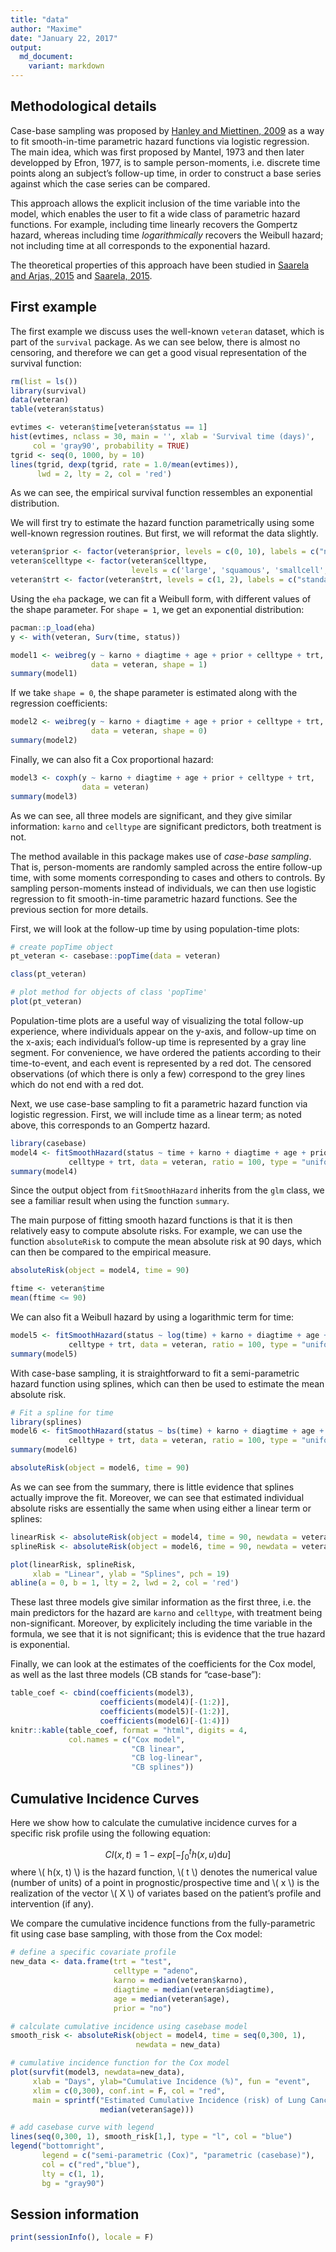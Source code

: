 ```yaml
---
title: "data"
author: "Maxime"
date: "January 22, 2017"
output:
  md_document:
    variant: markdown
---
```


## Methodological details

Case-base sampling was proposed by [Hanley and Miettinen, 2009](https://github.com/sahirbhatnagar/casebase/blob/master/references/Hanley_Miettinen-2009-Inter_J_of_Biostats.pdf) as a way to fit smooth-in-time parametric hazard functions via logistic regression. The main idea, which was first proposed by Mantel, 1973 and then later developped by Efron, 1977, is to sample person-moments, i.e. discrete time points along an subject's follow-up time, in order to construct a base series against which the case series can be compared. 

This approach allows the explicit inclusion of the time variable into the model, which enables the user to fit a wide class of parametric hazard functions. For example, including time linearly recovers the Gompertz hazard, whereas including time *logarithmically* recovers the Weibull hazard; not including time at all corresponds to the exponential hazard.

The theoretical properties of this approach have been studied in [Saarela and Arjas, 2015](https://github.com/sahirbhatnagar/casebase/blob/master/references/Saarela_et_al-2015-Scandinavian_Journal_of_Statistics.pdf) and [Saarela, 2015](https://github.com/sahirbhatnagar/casebase/blob/master/references/Saarela-2015-Lifetime_Data_Analysis.pdf).

## First example

The first example we discuss uses the well-known ```veteran``` dataset, which is part of the ```survival``` package. As we can see below, there is almost no censoring, and therefore we can get a good visual representation of the survival function:

```r
rm(list = ls())
library(survival)
data(veteran)
table(veteran$status)

evtimes <- veteran$time[veteran$status == 1]
hist(evtimes, nclass = 30, main = '', xlab = 'Survival time (days)', 
     col = 'gray90', probability = TRUE)
tgrid <- seq(0, 1000, by = 10)
lines(tgrid, dexp(tgrid, rate = 1.0/mean(evtimes)), 
      lwd = 2, lty = 2, col = 'red')
```

As we can see, the empirical survival function ressembles an exponential distribution.

We will first try to estimate the hazard function parametrically using some well-known regression routines. But first, we will reformat the data slightly.

```r
veteran$prior <- factor(veteran$prior, levels = c(0, 10), labels = c("no","yes"))
veteran$celltype <- factor(veteran$celltype, 
                           levels = c('large', 'squamous', 'smallcell', 'adeno'))
veteran$trt <- factor(veteran$trt, levels = c(1, 2), labels = c("standard", "test"))
```

Using the ```eha``` package, we can fit a Weibull form, with different values of the shape parameter. For `shape = 1`, we get an exponential distribution:

```r
pacman::p_load(eha)
y <- with(veteran, Surv(time, status))

model1 <- weibreg(y ~ karno + diagtime + age + prior + celltype + trt, 
                  data = veteran, shape = 1)
summary(model1)
```

If we take `shape = 0`, the shape parameter is estimated along with the regression coefficients:

```r
model2 <- weibreg(y ~ karno + diagtime + age + prior + celltype + trt, 
                  data = veteran, shape = 0)
summary(model2)
```

Finally, we can also fit a Cox proportional hazard:

```r
model3 <- coxph(y ~ karno + diagtime + age + prior + celltype + trt, 
                data = veteran)
summary(model3)
```

As we can see, all three models are significant, and they give similar information: ```karno``` and ```celltype``` are significant predictors, both treatment is not.

The method available in this package makes use of *case-base sampling*. That is, person-moments are randomly sampled across the entire follow-up time, with some moments corresponding to cases and others to controls. By sampling person-moments instead of individuals, we can then use logistic regression to fit smooth-in-time parametric hazard functions. See the previous section for more details.

First, we will look at the follow-up time by using population-time plots:

```r
# create popTime object
pt_veteran <- casebase::popTime(data = veteran)

class(pt_veteran)

# plot method for objects of class 'popTime'
plot(pt_veteran)
```

Population-time plots are a useful way of visualizing the total follow-up experience, where individuals appear on the y-axis, and follow-up time on the x-axis; each individual's follow-up time is represented by a gray line segment. For convenience, we have ordered the patients according to their time-to-event, and each event is represented by a red dot. The censored observations (of which there is only a few) correspond to the grey lines which do not end with a red dot.

Next, we use case-base sampling to fit a parametric hazard function via logistic regression. First, we will include time as a linear term; as noted above, this corresponds to an Gompertz hazard.

```r
library(casebase)
model4 <- fitSmoothHazard(status ~ time + karno + diagtime + age + prior +
             celltype + trt, data = veteran, ratio = 100, type = "uniform")
summary(model4)
```

Since the output object from ```fitSmoothHazard``` inherits from the ```glm``` class, we see a familiar result when using the function ```summary```.

The main purpose of fitting smooth hazard functions is that it is then relatively easy to compute absolute risks. For example, we can use the function ```absoluteRisk``` to compute the mean absolute risk at 90 days, which can then be compared to the empirical measure.

```r
absoluteRisk(object = model4, time = 90)

ftime <- veteran$time
mean(ftime <= 90)
```

We can also fit a Weibull hazard by using a logarithmic term for time:

```r
model5 <- fitSmoothHazard(status ~ log(time) + karno + diagtime + age + prior +
             celltype + trt, data = veteran, ratio = 100, type = "uniform")
summary(model5)
```

With case-base sampling, it is straightforward to fit a semi-parametric hazard function using splines, which can then be used to estimate the mean absolute risk.

```r
# Fit a spline for time
library(splines)
model6 <- fitSmoothHazard(status ~ bs(time) + karno + diagtime + age + prior +
             celltype + trt, data = veteran, ratio = 100, type = "uniform")
summary(model6)

absoluteRisk(object = model6, time = 90)
```

As we can see from the summary, there is little evidence that splines actually improve the fit. Moreover, we can see that estimated individual absolute risks are essentially the same when using either a linear term or splines:

```r
linearRisk <- absoluteRisk(object = model4, time = 90, newdata = veteran)
splineRisk <- absoluteRisk(object = model6, time = 90, newdata = veteran)

plot(linearRisk, splineRisk,
     xlab = "Linear", ylab = "Splines", pch = 19)
abline(a = 0, b = 1, lty = 2, lwd = 2, col = 'red')
```

These last three models give similar information as the first three, i.e. the main predictors for the hazard are ```karno``` and ```celltype```, with treatment being non-significant. Moreover, by explicitely including the time variable in the formula, we see that it is not significant; this is evidence that the true hazard is exponential. 

Finally, we can look at the estimates of the coefficients for the Cox model, as well as the last three models (CB stands for "case-base"):

```r
table_coef <- cbind(coefficients(model3), 
                    coefficients(model4)[-(1:2)], 
                    coefficients(model5)[-(1:2)], 
                    coefficients(model6)[-(1:4)])
knitr::kable(table_coef, format = "html", digits = 4,
             col.names = c("Cox model", 
                           "CB linear",
                           "CB log-linear",
                           "CB splines"))
```



## Cumulative Incidence Curves

Here we show how to calculate the cumulative incidence curves for a specific risk profile using the following equation:

$$ CI(x, t) = 1 - exp\left[ - \int_0^t h(x, u) \textrm{d}u \right] $$ 
where \\( h(x, t) \\) is the hazard function, \\( t \\) denotes the numerical value (number of units) of a point in prognostic/prospective time and \\( x \\) is the realization of the vector \\( X \\) of variates based on the patient's profile and intervention (if any).

We compare the cumulative incidence functions from the fully-parametric fit using case base sampling, with those from the Cox model:

```r
# define a specific covariate profile
new_data <- data.frame(trt = "test", 
                       celltype = "adeno", 
                       karno = median(veteran$karno), 
                       diagtime = median(veteran$diagtime),
                       age = median(veteran$age),
                       prior = "no")

# calculate cumulative incidence using casebase model
smooth_risk <- absoluteRisk(object = model4, time = seq(0,300, 1), 
                            newdata = new_data)

# cumulative incidence function for the Cox model
plot(survfit(model3, newdata=new_data),
     xlab = "Days", ylab="Cumulative Incidence (%)", fun = "event",
     xlim = c(0,300), conf.int = F, col = "red", 
     main = sprintf("Estimated Cumulative Incidence (risk) of Lung Cancer\ntrt = test, celltype = adeno, karno = %g,\ndiagtime = %g, age = %g, prior = no", median(veteran$karno), median(veteran$diagtime), 
                    median(veteran$age)))

# add casebase curve with legend
lines(seq(0,300, 1), smooth_risk[1,], type = "l", col = "blue")
legend("bottomright", 
       legend = c("semi-parametric (Cox)", "parametric (casebase)"), 
       col = c("red","blue"),
       lty = c(1, 1), 
       bg = "gray90")
```



## Session information

```r
print(sessionInfo(), locale = F)
```



